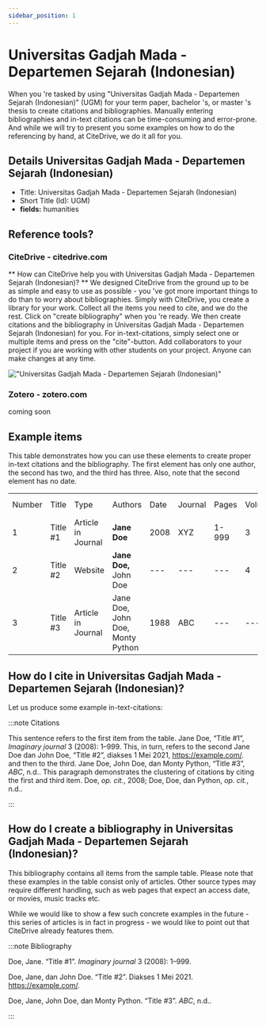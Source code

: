 ```yaml
---
sidebar_position: 1
---
```


# Universitas Gadjah Mada - Departemen Sejarah (Indonesian)

When you 're tasked by using "Universitas Gadjah Mada - Departemen Sejarah (Indonesian)" (UGM) for your term paper, bachelor 's, or master 's thesis to create citations and bibliographies.
Manually entering bibliographies and in-text citations can be time-consuming and error-prone. And while we will try to present you some examples on how to do the referencing by hand, at CiteDrive, we do it all for you.

## Details  Universitas Gadjah Mada - Departemen Sejarah (Indonesian)
* Title: Universitas Gadjah Mada - Departemen Sejarah (Indonesian)
* Short Title (Id): UGM)
* **fields:** humanities

## Reference tools?
### CiteDrive - citedrive.com
** How can CiteDrive help you with Universitas Gadjah Mada - Departemen Sejarah (Indonesian)? **
We designed CiteDrive from the ground up to be as simple and easy to use as possible - you 've got more important things to do than to worry about bibliographies. Simply with CiteDrive, you create a library for your work. Collect all the items you need to cite, and we do the rest. Click on "create bibliography" when you 're ready. We then create citations and the bibliography in Universitas Gadjah Mada - Departemen Sejarah (Indonesian) for you. For in-text-citations, simply select one or multiple items and press on the "cite"-button. Add collaborators to your project if you are working with other students on your project. Anyone can make changes at any time.


!["Universitas Gadjah Mada - Departemen Sejarah (Indonesian)"](images/universitas-gadjah-mada--departemen-sejarah-indonesian.svg "Choose Universitas Gadjah Mada - Departemen Sejarah (Indonesian) in the CiteDrive App")

### Zotero - zotero.com

coming soon

## Example items

This table demonstrates how you can use these elements to create proper in-text citations and the bibliography. The first element has only one author, the second has two, and the third has three. Also, note that the second element has no date.


<table>
  <tr>
   <td>Number
   </td>
   <td>Title
   </td>
   <td>Type
   </td>
   <td>Authors
   </td>
   <td>Date
   </td>
   <td>Journal
   </td>
   <td>Pages
   </td>
   <td>Volume
   </td>
   <td>Issue
   </td>
   <td>Access Date
   </td>
  </tr>
  <tr>
   <td>1
   </td>
   <td>Title #1
   </td>
   <td>Article in Journal
   </td>
   <td><strong>Jane Doe</strong>
   </td>
   <td>2008
   </td>
   <td>XYZ
   </td>
   <td>1-999
   </td>
   <td>3
   </td>
   <td>2
   </td>
   <td>--
   </td>
  </tr>
  <tr>
   <td>
2
   </td>
   <td>Title #2
   </td>
   <td>Website
   </td>
   <td><strong>Jane Doe, </strong>John Doe
   </td>
   <td>---
   </td>
   <td>---
   </td>
   <td>---
   </td>
   <td>4
   </td>
   <td>---
   </td>
   <td>2020-05-01
   </td>
  </tr>
  <tr>
   <td>3
   </td>
   <td>Title #3
   </td>
   <td>Article in Journal
   </td>
   <td>Jane Doe, John Doe, Monty Python
   </td>
   <td>1988
   </td>
   <td>ABC
   </td>
   <td>---
   </td>
   <td>---
   </td>
   <td>16
   </td>
   <td>---
   </td>
  </tr>
</table>



## How do I cite in  Universitas Gadjah Mada - Departemen Sejarah (Indonesian)?

Let us produce some example in-text-citations:

:::note Citations


This sentence refers to the first item from the table. Jane Doe, “Title #1”, <i>Imaginary journal</i> 3 (2008): 1–999. This, in turn, refers to the second Jane Doe dan John  Doe, “Title #2”, diakses 1 Mei 2021, https://example.com/.
and then to the third.  Jane Doe, John Doe, dan Monty Python, “Title #3”, <i>ABC</i>, n.d..
This paragraph demonstrates the clustering of citations by citing the first and third item. Doe, <i>op. cit.</i>, 2008; Doe, Doe, dan Python, <i>op. cit.</i>, n.d..

:::

## How do I create a bibliography in Universitas Gadjah Mada - Departemen Sejarah (Indonesian)?

This bibliography contains all items from the sample table. Please note that these examples in the table consist only of articles. Other source types may require different handling, such as web pages that expect an access date, or movies, music tracks etc.

While we would like to show a few such concrete examples in the future - this series of articles is in fact in progress - we would like to point out that CiteDrive already features them.

:::note Bibliography

Doe, Jane. “Title #1”. <i>Imaginary journal</i> 3 (2008): 1–999.

Doe, Jane, dan John  Doe. “Title #2”. Diakses 1 Mei 2021. https://example.com/.

Doe, Jane, John Doe, dan Monty Python. “Title #3”. <i>ABC</i>, n.d..



:::


        